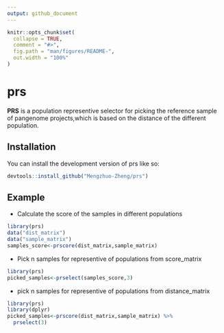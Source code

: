 ```yaml
---
output: github_document
---
```


<!-- README.md is generated from README.Rmd. Please edit that file -->

```r
knitr::opts_chunk$set(
  collapse = TRUE,
  comment = "#>",
  fig.path = "man/figures/README-",
  out.width = "100%"
)
```

# prs

<!-- badges: start -->
<!-- badges: end -->

**PRS** is a population representive selector for picking the reference sample of pangenome projects,which is based on the distance of the different population.

## Installation

You can install the development version of prs like so:

``` r
devtools::install_github("Mengzhuo-Zheng/prs")
```

## Example

- Calculate the score of the samples in different populations

```r
library(prs)
data("dist_matrix")
data("sample_matrix")
samples_score<-prscore(dist_matrix,sample_matrix)
```

- Pick n samples for representive of populations from score_matrix

```r
library(prs)
picked_samples<-prselect(samples_score,3)
```

- pick n samples for representive of populations from distance_matrix
```r
library(prs)
library(dplyr)
picked_samples<-prscore(dist_matrix,sample_matrix) %>%
  prselect(3)
```
